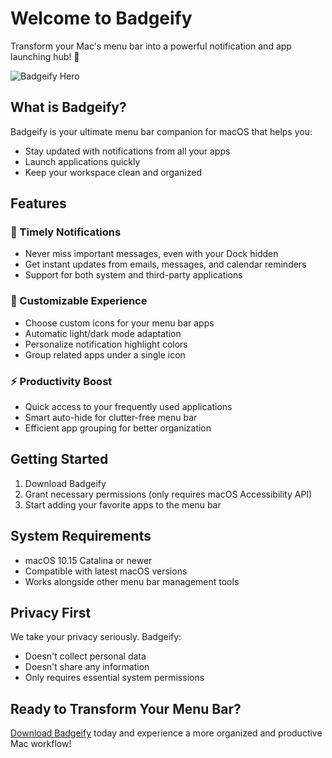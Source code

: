# Welcome to Badgeify

Transform your Mac's menu bar into a powerful notification and app launching hub! 🚀

![Badgeify Hero](https://i.imgur.com/7LfKWIB.jpeg)

## What is Badgeify?

Badgeify is your ultimate menu bar companion for macOS that helps you:
- Stay updated with notifications from all your apps
- Launch applications quickly
- Keep your workspace clean and organized

## Features

### 🔔 Timely Notifications
- Never miss important messages, even with your Dock hidden
- Get instant updates from emails, messages, and calendar reminders
- Support for both system and third-party applications

### 🎨 Customizable Experience
- Choose custom icons for your menu bar apps
- Automatic light/dark mode adaptation
- Personalize notification highlight colors
- Group related apps under a single icon

### ⚡ Productivity Boost
- Quick access to your frequently used applications
- Smart auto-hide for clutter-free menu bar
- Efficient app grouping for better organization

## Getting Started

1. Download Badgeify
2. Grant necessary permissions (only requires macOS Accessibility API)
3. Start adding your favorite apps to the menu bar

## System Requirements
- macOS 10.15 Catalina or newer
- Compatible with latest macOS versions
- Works alongside other menu bar management tools

## Privacy First
We take your privacy seriously. Badgeify:
- Doesn't collect personal data
- Doesn't share any information
- Only requires essential system permissions

## Ready to Transform Your Menu Bar?

[Download Badgeify](https://badgeify.app/download) today and experience a more organized and productive Mac workflow!
